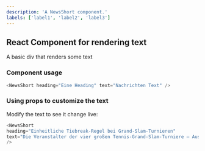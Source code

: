 ```yaml
---
description: 'A NewsShort component.'
labels: ['label1', 'label2', 'label3']
---
```



## React Component for rendering text

A basic div that renders some text

### Component usage
```js
<NewsShort heading="Eine Heading" text="Nachrichten Text" />
```

### Using props to customize the text

Modify the text to see it change live:
```js live
<NewsShort
heading="Einheitliche Tiebreak-Regel bei Grand-Slam-Turnieren"
text="Die Veranstalter der vier großen Tennis-Grand-Slam-Turniere – Australian Open in Melbourne, French Open in Paris, Wimbledon in London und US Open in New York – haben sich auf eine einheitliche Tiebreak-Regel geeinigt."
/>
```
